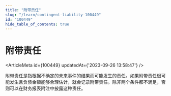 ```yaml
---
title: "附带责任"
slug: "/learn/contingent-liability-100449"
id: "100449"
hide_table_of_contents: true
---
```



# 附带责任

<ArticleMeta id={100449} updatedAt={'2023-09-26 13:58:47'} />
<div className='border-solid border-b border-t-0 my-4 border-[var(--ifm-color-gray-300)]' />

附带责任是指根据不确定的未来事件的结果而可能发生的责任。如果附带责任很可能发生且负债金额能够合理估计，就会记录附带责任。除非两个条件都不满足，否则可以在财务报表附注中披露这种责任。
